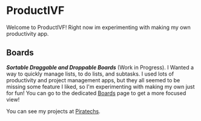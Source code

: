 
# ProductIVF

Welcome to ProductIVF! Right now im experimenting with making my own productivity app.

<div style={{marginTop: -20}}></div>

## Boards

***Sortable Draggable and Droppable Boards*** (Work in Progress).
I Wanted a way to quickly manage lists, to do lists, and subtasks. I used lots of productivity and project management apps, but they all seemed to be missing some feature I liked, so I'm experimenting with making my own just for fun! You can go to the dedicated [Boards](/projects/boards) page to get a more focused view!

<NewBoards />

You can see my projects at [Piratechs](https://piratechs.com).